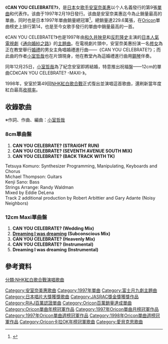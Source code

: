 {{Infobox Single
| Name        = CAN YOU CELEBRATE?
| Artist      = [[安室奈美惠|安室奈美惠]]
| Album       = [[Concentration_20|Concentration 20]]
| Cover       = Can You Celebrate.png
| B-side      = 
| Released    = 1997年2月19日<small>（單曲CD）</small><br />1997年12月25日<small>（單曲CD Maxi）</small>
| Recorded    =
| Genre       = [[J-POP|J-POP]]
| Length      = 21分19秒<small>（單曲CD）</small><br />28分26秒<small>（單曲CD Maxi）</small>
| Label       = [[avex_trax|avex trax]]
| Writer      = [[小室哲哉|小室哲哉]]
| Producer    = [[小室哲哉|TETSUYA KOMURO]]
| Reviews     =
| Chart position =
* 週間最高排行第1位（連續2週，[[Oricon公信榜|Oricon]]）
* 週間最高排行第1位（Maxi，Oricon）
* 1997年3月度月間排行第1位（Oricon）
* 1997年度年間排行第1位（Oricon）
* 1998年度年間排行第54位（Maxi，Oricon）
| Certification  = *二百萬唱片（[[日本唱片協會|日本唱片協會]]）
| Last single  = [[a_walk_in_the_park|a walk in the park]]<br/>（1997年）
| This single  = '''CAN YOU CELEBRATE?'''<br/>（1997年）
| Next single  = [[How_to_be_a_Girl|How to be a Girl]]<br/>（1997年）
|}}

《'''CAN YOU CELEBRATE?'''》，是[[日本|日本]]女[[歌手|歌手]][[安室奈美惠|安室奈美惠]]以个人名義發行的第9張[[單曲|單曲]]和代表作。该曲于1997年2月19日發行。该曲是安室奈美惠迄今為止銷量最高的單曲，同时也是日本1997年單曲銷量總冠軍<ref>{{Cite web |url=http://www.musictvprogram.com/corner-ranking-1997.html# |script-title=ja:1997年間シングルランキング TOP100 |access-date=2010-05-25 |archive-url=https://web.archive.org/web/20141225051351/http://www.musictvprogram.com/corner-ranking-1997.html |archive-date=2014-12-25 |dead-url=yes }}</ref>，總銷量達229.6萬張，在[[Oricon公信榜|Oricon]]單曲榜史上排行第14，也是至今女歌手發行的單曲中銷量最高的一首。

《CAN YOU CELEBRATE?》也是1997年由[[和久井映見|和久井映見]]和[[反町隆史|反町隆史]]主演的[[日本電視劇|日本人氣電視劇]]《[[處女之路_(電視劇)|通向婚紗之路]]》的[[主題曲|主題曲]]。在電視劇片頭中，安室奈美惠扮演一名[[修女|修女]]為正在教堂舉行[[婚禮|婚禮]]的男女主角唱婚禮進行曲——《CAN YOU CELEBRATE?》；而此曲的作者[[小室哲哉|小室哲哉]]也在片頭現身，他在教堂內為這婚禮進行曲用[[鋼琴|鋼琴]]伴奏。

同年12月25日，[[小室哲哉|小室哲哉]]為了紀念安室即將結婚，特意推出祝福盤——12cm的單曲CD《CAN YOU CELEBRATE? -MAXI-》。

1998年，安室於第49回[[NHK紅白歌合戰|NHK紅白歌合戰]]正式復出並演唱這首歌曲，還刷新當年度紅白最高[[收視率|收視率]]。

== 收錄歌曲 ==
※作詞、作曲、編曲：[[小室哲哉|小室哲哉]]
=== 8cm單曲盤 ===
# '''CAN YOU CELEBRATE? (STRAIGHT RUN)'''
# '''CAN YOU CELEBRATE? (SEVENTH AVENUE SOUTH MIX)'''
# '''CAN YOU CELEBRATE? (BACK TRACK WITH TK)'''

Tetsuya Komuro: Synthesizer Programming, Manipulating, Keyboards and Chorus<br />
Michael Thompson: Guitars<br />
Kenji Sano: Bass<br />
Strings Arrange: Randy Waldman<br />
Mixed by Eddie DeLena<br />
Track 2 additional production by Robert Arbittier and Gary Adante (Noisy Neighbors)

=== 12cm Maxi單曲盤 ===
# '''CAN YOU CELEBRATE? (Wedding Mix)'''
# '''[[Dreaming_I_was_dreaming|Dreaming I was dreaming]] (Subconscious Mix)'''
# '''CAN YOU CELEBRATE? (Heavenly Mix)'''
# '''CAN YOU CELEBRATE? (Instrumental)'''
# '''Dreaming I was dreaming (Instrumental)'''

==參考資料==
{{reflist}}

{{安室奈美惠}}
{{日本唱片大獎受獎}}
{{JASRAC獎金獎}}
{{Oricon單曲年榜冠軍|1997年}}
{{Oricon單曲月榜冠軍 (1990年代後期)|1997年3月}}
{{Oricon卡拉OK年榜冠軍|1997年}}
{{TV LIFE年度日劇大賞最佳主題曲獎}}
{{DEFAULTSORT:Can You Celebrate?}}
[[Category:安室奈美惠歌曲|Category:安室奈美惠歌曲]]
[[Category:1997年單曲|Category:1997年單曲]]
[[Category:富士月九劇主題曲|Category:富士月九劇主題曲]]
[[Category:日本唱片大獎獲獎歌曲|Category:日本唱片大獎獲獎歌曲]]
[[Category:JASRAC獎金獎獲獎作品|Category:JASRAC獎金獎獲獎作品]]
[[Category:RIAJ百萬認證單曲|Category:RIAJ百萬認證單曲]]
[[Category:Oricon百萬銷量達成單曲|Category:Oricon百萬銷量達成單曲]]
[[Category:Oricon單曲年榜冠軍作品|Category:Oricon單曲年榜冠軍作品]]
[[Category:1997年Oricon單曲月榜冠軍作品|Category:1997年Oricon單曲月榜冠軍作品]]
[[Category:1997年Oricon單曲週榜冠軍作品|Category:1997年Oricon單曲週榜冠軍作品]]
[[Category:1998年Oricon單曲週榜冠軍作品|Category:1998年Oricon單曲週榜冠軍作品]]
[[Category:Oricon卡拉OK年榜冠軍歌曲|Category:Oricon卡拉OK年榜冠軍歌曲]]
[[Category:愛貝克思歌曲|Category:愛貝克思歌曲]]
[[分類:NHK紅白歌合戰演唱歌曲|分類:NHK紅白歌合戰演唱歌曲]]